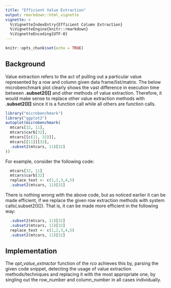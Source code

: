 ```yaml
---
title: "Efficient Value Extraction"
output: rmarkdown::html_vignette
vignette: >
  %\VignetteIndexEntry{Efficient Column Extraction}
  %\VignetteEngine{knitr::rmarkdown}
  %\VignetteEncoding{UTF-8}
---
```


```r
knitr::opts_chunk$set(echo = TRUE)
```

## Background

Value extraction refers to the act of pulling out a particular value represented by a row and column given data frame/list/matrix. The below microbenchmark plot clearly shows the vast difference in execution time between **.subset2()[]** and other methods of value extraction. Therefore, it would make sense to replace other value extraction methods with **.subset2()[]** since it is a function call while all others are function calls.

```r
library("microbenchmark")
library("ggplot2")
autoplot(microbenchmark(
  mtcars[32, 11],
  mtcars$carb[32],
  mtcars[[c(11, 32)]],
  mtcars[[11]][32],
  .subset2(mtcars, 11)[32]
))
```

For example, consider the following code:

```r
  mtcars[32, 11]
  mtcars$carb[32]
  replace_text <- c(1,2,3,4,5)
  .subset2(mtcars, 11)[32]
```

There is nothing wrong with the above code, but as noticed earlier it can be made efficient, if we replace the given row extraction methods with system calls(.subset2()[]). That is, it can be made more efficient in the following way:

```r
  .subset2(mtcars, 11)[32]
  .subset2(mtcars, 11)[32]
  replace_text <- c(1,2,3,4,5)
  .subset2(mtcars, 11)[32]
```

## Implementation

The *opt_value_extractor* function of the *rco* achieves this by, parsing the given code snippet, detecting the usage of value extraction methods/techniques and replacing it with the most appropriate one, by singling out the row_number and column_number in all cases individually.